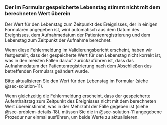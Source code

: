 ### Der im Formular gespeicherte Lebenstag stimmt nicht mit dem berechneten Wert überein {#sec-problem-details-17}

Der Wert für den Lebenstag zum Zeitpunkt des Ereignisses, der in einigen Formularen angegeben ist, wird automatisch aus dem Datum des Ereignisses, dem Aufnahmedatum der Patientenregistrierung und dem Lebenstag zum Zeitpunkt der Aufnahme berechnet.

Wenn diese Fehlermeldung im Validierungsbericht erscheint, haben wir festgestellt, dass der gespeicherte Wert für den Lebenstag nicht korrekt ist, was in den meisten Fällen darauf zurückzuführen ist, dass das Aufnahmedatum der Patientenregistrierung nach dem Abschließen des betreffenden Formulars geändert wurde.

Bitte aktualisieren Sie den Wert für den Lebenstag im Formular (siehe @sec-solution-11).

Wenn gleichzeitig die Fehlermeldung erscheint, dass der gespeicherte Aufenthaltstag zum Zeitpunkt des Ereignisses nicht mit dem berechneten Wert übereinstimmt, was in der Mehrzahl der Fälle gegeben ist (siehe @sec-problem-details-18), müssen Sie die in @sec-solution-11 angegebene Prozedur nur einmal ausführen, um beide Werte zu aktualisieren.
